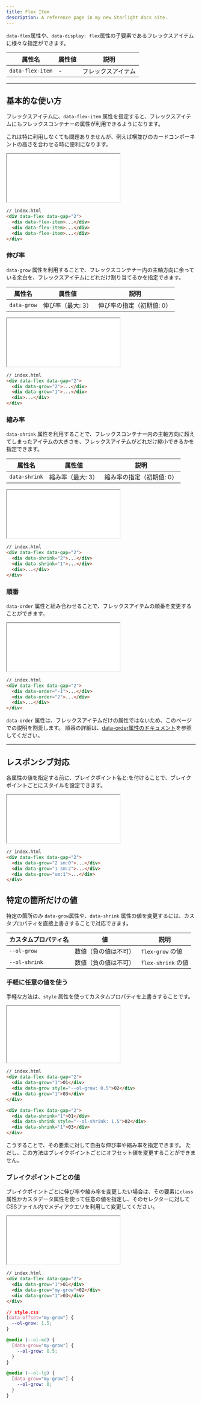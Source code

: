 ```yaml
---
title: Flex Item
description: A reference page in my new Starlight docs site.
---
```


`data-flex`属性や、`data-display: flex`属性の子要素であるフレックスアイテムに様々な指定ができます。



| 属性名    | 属性値                    | 説明 |
| --------- | ------------------------- | ---- |
| `data-flex-item` | - | フレックスアイテム |


---

## 基本的な使い方

フレックスアイテムに、`data-flex-item` 属性を指定すると、フレックスアイテムにもフレックスコンテナーの属性が利用できるようになります。

これは特に利用しなくても問題ありませんが、例えば横並びのカードコンポーネントの高さを合わせる時に便利になります。


<iframe src="/olayout-docs/demo/flex-item/demo-1.html" style="min-height: 8rem; height: 8rem"></iframe>


```html "data-flex-item"
// index.html
<div data-flex data-gap="2">
  <div data-flex-item>...</div>
  <div data-flex-item>...</div>
  <div data-flex-item>...</div>
</div>
```


### 伸び率

`data-grow` 属性を利用することで、フレックスコンテナー内の主軸方向に余っている余白を、フレックスアイテムにどれだけ割り当てるかを指定できます。

| 属性名    | 属性値                    | 説明 |
| --------- | ------------------------- | ---- |
| `data-grow` | 伸び率（最大: 3） | 伸び率の指定（初期値: 0） |


<iframe src="/olayout-docs/demo/flex-item/demo-grow-1.html" style="min-height: 8rem; height: 8rem"></iframe>


```html "data-grow="2"" "data-grow="1""
// index.html
<div data-flex data-gap="2">
  <div data-grow="2">...</div>
  <div data-grow="1">...</div>
  <div>...</div>
</div>
```

### 縮み率

`data-shrink` 属性を利用することで、フレックスコンテナー内の主軸方向に超えてしまったアイテムの大きさを、フレックスアイテムがどれだけ縮小できるかを指定できます。

| 属性名    | 属性値                    | 説明 |
| --------- | ------------------------- | ---- |
| `data-shrink` | 縮み率（最大: 3） | 縮み率の指定（初期値: 0） |


<iframe src="/olayout-docs/demo/flex-item/demo-shrink-1.html" style="min-height: 8rem; height: 8rem"></iframe>


```html "data-shrink="2"" "data-shrink="1""
// index.html
<div data-flex data-gap="2">
  <div data-shrink="2">...</div>
  <div data-shrink="1">...</div>
  <div>...</div>
</div>
```

### 順番

`data-order` 属性と組み合わせることで、フレックスアイテムの順番を変更することができます。

<iframe src="/olayout-docs/demo/flex-item/demo-order-1.html" style="min-height: 8rem; height: 8rem"></iframe>


```html "data-order="-1"" "data-order="2""
// index.html
<div data-flex data-gap="2">
  <div data-order="-1">...</div>
  <div data-order="2">...</div>
  <div>...</div>
</div>
```

`data-order` 属性は、フレックスアイテムだけの属性ではないため、このページでの説明を割愛します。
順番の詳細は、[data-order属性のドキュメント](/olayout-docs/layout/order/)を参照してください。


---

## レスポンシブ対応

各属性の値を指定する前に、ブレイクポイント名と:を付けることで、ブレイクポイントごとにスタイルを設定できます。


<iframe src="/olayout-docs/demo/flex-item/demo-breakpoint-flex-1.html" style="min-height: 8rem; height: 8rem"></iframe>


```html "sm:0" "sm:1" "sm:2"
// index.html
<div data-flex data-gap="2">
  <div data-grow="2 sm:0">...</div>
  <div data-grow="1 sm:2">...</div>
  <div data-grow="sm:1">...</div>
</div>
```


## 特定の箇所だけの値

特定の箇所のみ `data-grow`属性や、`data-shrink` 属性の値を変更するには、カスタプロパティを直接上書きすることで対応できます。

| カスタムプロパティ名 | 値  | 説明 |
| -------------------- | --- | ---- |
| `--ol-grow` |  数値（負の値は不可）  |   `flex-grow` の値   |
| `--ol-shrink` |   数値（負の値は不可）  |   `flex-shrink` の値   |


### 手軽に任意の値を使う

手軽な方法は、`style` 属性を使ってカスタムプロパティを上書きすることです。

<iframe src="/olayout-docs/demo/flex-item/demo-custom-flex-1.html"></iframe>


```html "style="--ol-grow: 0.5"" "style="--ol-shrink: 1.5""
// index.html
<div data-flex data-gap="2">
  <div data-grow="1">01</div>
  <div data-grow style="--ol-grow: 0.5">02</div>
  <div data-grow="1">03</div>
</div>

<div data-flex data-gap="2">
  <div data-shrink="1">01</div>
  <div data-shrink style="--ol-shrink: 1.5">02</div>
  <div data-shrink="1">03</div>
</div>
```

こうすることで、その要素に対して自由な伸び率や縮み率を指定できます。
ただし、この方法はブレイクポイントごとにオフセット値を変更することができません。

### ブレイクポイントごとの値

ブレイクポイントごとに伸び率や縮み率を変更したい場合は、その要素に`class`属性かカスタデータ属性を使って任意の値を指定し、そのセレクターに対してCSSファイル内でメディアクエリを利用して変更してください。


<iframe src="/olayout-docs/demo/flex-item/demo-custom-flex-2.html" style="min-height: 8rem; height: 8rem"></iframe>



```html "my-grow"
// index.html
<div data-flex data-gap="2">
  <div data-grow="1">01</div>
  <div data-grow="my-grow">02</div>
  <div data-grow="1">03</div>
</div>
```


```css
// style.css
[data-offset="my-grow"] {
  --ol-grow: 1.5;
}

@media (--ol-md) {
  [data-grow="my-grow"] {
    --ol-grow: 0.5;
  }
}

@media (--ol-lg) {
  [data-grow="my-grow"] {
    --ol-grow: 0;
  }
}
```
